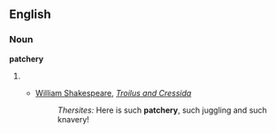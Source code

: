 ==English==

===Noun===
'''patchery'''

# {{rfdef}}
#* {{ca.|1602}} [[w:William Shakespeare|William Shakespeare]], ''[[w:Troilus and Cressida|Troilus and Cressida]]''
#*: ''Thersites:'' Here is such '''patchery''', such juggling and such knavery!